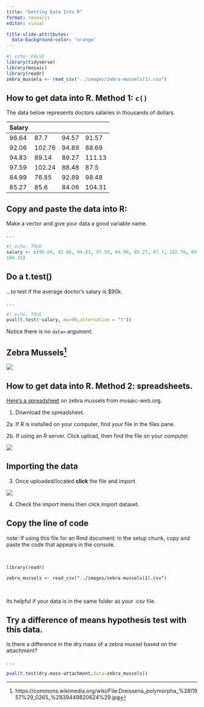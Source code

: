 ```yaml
---
title: "Getting Data Into R"
format: revealjs
editor: visual

title-slide-attributes:
  data-background-color: "orange"
---
```


```r

#| echo: FALSE
library(tidyverse)
library(mosaic)
library(readr)
zebra_mussels <- read_csv("../images/zebra-mussels(1).csv")
```

## 

## How to get data into R. Method 1: `c()`

The data below represents doctors salaries in thousands of dollars.

| Salary |        |       |        |
|--------|--------|-------|--------|
| 96.64  | 87.7   | 94.57 | 91.57  |
| 92.06  | 102.76 | 94.89 | 88.69  |
| 94.83  | 89.14  | 89.27 | 111.13 |
| 97.59  | 102.24 | 88.48 | 87.5   |
| 84.99  | 76.85  | 92.89 | 98.48  |
| 85.27  | 85.6   | 84.06 | 104.31 |

## Copy and paste the data into R:

Make a vector and give your data a good variable name.

. . .

```r
#| echo: TRUE
salary <- c(96.64, 92.06, 94.83, 97.59, 84.99, 85.27, 87.7, 102.76, 89.14, 102.24, 76.85, 85.6, 94.57, 94.89, 89.27, 88.48, 92.89, 84.06, 91.57, 88.69, 111.13, 87.5, 98.48,
104.31)
```

## Do a t.test()

...to test if the average doctor's salary is \$90k.

. . .

```r
#| echo: TRUE
pval(t.test(~salary, mu=90,alternative = "t"))
```

Notice there is no `data=` argument.

## Zebra Mussels[^1]

[^1]: https://commons.wikimedia.org/wiki/File:Dreissena_polymorpha\_%28I1957%29_0265\_%2839449820624%29.jpg

![](../images/zebra-mussel-photo.jpg)

## How to get data into R. Method 2: spreadsheets.

[Here's a spreadsheet](https://www.mosaic-web.org/go/datasets/zebra-mussels.csv) on zebra mussels from mosaic-web.org.

1.  Download the spreadsheet.

2a. If R is installed on your computer, find your file in the files pane.

2b. If using an R server. Click upload, then find the file on your computer.

![](../images/file-pane-upload.png){fig-align="center"}

## Importing the data

3.  Once uploaded/located **click** the file and import.

![](../images/click-file-import.png){fig-align="center"}

4.  Check the import menu then click import dataset.

## Copy the line of code

note: If using this file for an Rmd document: in the setup chunk, copy and paste the code that appears in the console.

<br>

`library(readr)`

`zebra_mussels <- read_csv("../images/zebra-mussels(1).csv")`

<br>

Its helpful if your data is in the same folder as your .csv file.

## Try a difference of means hypothesis test with this data.

Is there a difference in the dry.mass of a zebra mussel based on the attachment?

. . .

```r

pval(t.test(dry.mass~attachment,data=zebra_mussels))
```

